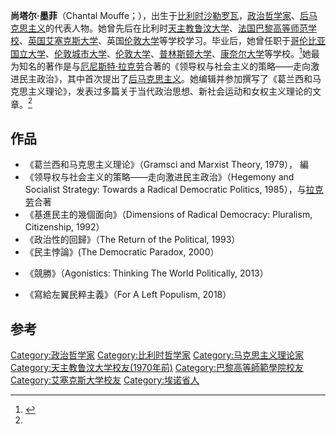 '''尚塔尔·墨菲'''（Chantal Mouffe；{{bd|1943年}}），出生于[[比利时|比利时]][[沙勒罗瓦|沙勒罗瓦]]，[[政治哲学|政治哲学家]]、[[后马克思主义|后马克思主义]]的代表人物。她曾先后在比利时[[天主教鲁汶大学|天主教鲁汶大学]]、[[法国|法国]][[巴黎高等师范学校|巴黎高等师范学校]]、[[英国|英国]][[艾塞克斯大学|艾塞克斯大学]]、英国[[伦敦大学|伦敦大学]]等学校学习。毕业后，她曾任职于[[哥伦比亚国立大学|哥伦比亚国立大学]]、[[伦敦城市大学|伦敦城市大学]]、[[伦敦大学|伦敦大学]]、[[普林斯顿大学|普林斯顿大学]]、[[康奈尔大学|康奈尔大学]]等学校。<ref name="cass">{{cite web|url=http://myy.cass.cn/file/2006010618434.html|title=拉克劳、墨菲及其“新霸权”理论|publisher=马克思主义研究网|accessdate=2010-03-28}}{{dead link|date=2017年12月 |bot=InternetArchiveBot |fix-attempted=yes }}</ref>她最为知名的著作是与[[厄尼斯特·拉克劳|厄尼斯特·拉克劳]]合著的《领导权与社会主义的策略——走向激进民主政治》，其中首次提出了[[後馬克思主義|后马克思主义]]。她编辑并参加撰写了《葛兰西和马克思主义理论》，发表过多篇关于当代政治思想、新社会运动和女权主义理论的文章。<ref name="cass" />

== 作品 ==

* 《葛兰西和马克思主义理论》（Gramsci and Marxist Theory, 1979）， 編
*《领导权与社会主义的策略——走向激进民主政治》（Hegemony and Socialist Strategy: Towards a Radical Democratic Politics, 1985），与[[厄尼斯特·拉克劳|拉克劳]]合著
* 《基進民主的幾個面向》（Dimensions of Radical Democracy: Pluralism, Citizenship, 1992）
* 《政治性的回歸》（The Return of the Political, 1993）
* 《民主悖論》(The Democratic Paradox, 2000）

* 《競勝》（Agonistics: Thinking The World Politically, 2013）

* 《寫給左翼民粹主義》（For A Left Populism, 2018）

==参考==
{{reflist}}

{{Authority control}}
{{哲学家小作品}}

{{DEFAULTSORT: Mouffe, Chantal}}
[[Category:政治哲学家|Category:政治哲学家]]
[[Category:比利时哲学家|Category:比利时哲学家]]
[[Category:马克思主义理论家|Category:马克思主义理论家]]
[[Category:天主教鲁汶大学校友(1970年前)|Category:天主教鲁汶大学校友(1970年前)]]
[[Category:巴黎高等師範學院校友|Category:巴黎高等師範學院校友]]
[[Category:艾塞克斯大学校友|Category:艾塞克斯大学校友]]
[[Category:埃诺省人|Category:埃诺省人]]